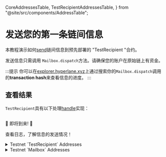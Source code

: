 
  CoreAddressesTable,
  TestRecipientAddressesTable,
} from "@site/src/components/AddressTable";

# 发送您的第一条链间信息

本教程演示如何[send](./reference/messaging/send.mdx)链间信息到预先部署的 "TestRecipient "合约。

<SimpleMessagingDiagram />

发送信息只需调用 `Mailbox.dispatch`方法。请确保您的账户在原始链上有资金。

<MessageQuickstart />

:::提示
你可以在[explorer.hyperlane.xyz](https://explorer.hyperlane.xyz/)上通过搜索你的`Mailbox.dispatch`调用的**transaction hash**来查看信息的进度。
:::

## 查看结果

`TestRecipient`具有以下处理[handle](./reference/messaging/receive.mdx)实现：

<Tabs groupId="lang">
<TabItem value="sol" label="Solidity">

```solidity file=<rootDir>/node_modules/@hyperlane-xyz/core/contracts/test/TestRecipient.sol#L30-L38
```

</TabItem>
<TabItem value="cw" label="CosmWasm">

🚧 即将到来! 🚧

</TabItem>
</Tabs>

查看日志，了解信息的发送情况！

<details>
  <summary>Testnet `TestRecipient` Addresses</summary>
  <TestRecipientAddressesTable />
</details>

<details>
  <summary>Testnet `Mailbox` Addresses</summary>
  <CoreAddressesTable environment="testnet" contract="mailbox" />
</details>

